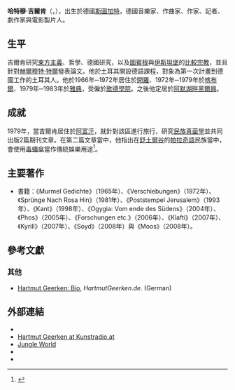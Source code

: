 '''哈特穆·吉爾肯'''（{{lang-de|'''Hartmut Geerken'''}}，{{bd|1939年|1月15日}}），出生於德國[[斯圖加特|斯圖加特]]，德國音樂家、作曲家、作家、記者、劇作家與電影製片人。

==生平==
吉爾肯研究[[東方主義|東方主義]]、哲學、德國研究，以及[[圖賓根|圖賓根]]與[[伊斯坦堡|伊斯坦堡]]的[[比較宗教|比較宗教]]，並且針對[[赫爾穆特·特爾|赫爾穆特·特爾]]發表論文。他於土耳其開設德語課程，對象為第一次計畫到德國工作的土耳其人。他於1966年─1972年居住於[[開羅|開羅]]、1972年─1979年於[[喀布爾|喀布爾]]、1979年─1983年於[[雅典|雅典]]，受僱於[[歌德學院|歌德學院]]。之後他定居於[[阿默湖畔黑爾興|阿默湖畔黑爾興]]。

==成就==
1979年，當吉爾肯居住於[[阿富汗|阿富汗]]，就針對該區進行旅行，研究[[民族真菌學|民族真菌學]]並共同出版2篇期刊文章。在第二篇文章當中，他指出在[[舒土爾谷|舒土爾谷]]的[[帕拉奇語|帕拉奇語]]民族當中，會使用[[毒蠅傘|毒蠅傘]]當作傳統娛樂用途<ref>{{cite web|url=http://www.erowid.org/plants/amanitas/references/journal/1979_mochtar_afghanistan1.shtml|title=The Hallucinogens Muscarine and Ibotenic Acid in the Middle Hindu Kush: A contribution on traditional medicinal mycology in Afghanistan|author=Mochtar, S. G.|coauthors=Geerken, H.; Werner. P. G. ''(trans)''|year=1979|work=Afghanistan Journal|volume=6|pages=62–65|language=de|accessdate=2009-02-27|archive-date=2009-02-17|archive-url=https://web.archive.org/web/20090217163249/http://www.erowid.org/plants/amanitas/references/journal/1979_mochtar_afghanistan1.shtml|dead-url=no}}</ref>。

==主要著作==
* 書籍：《Murmel Gedichte》（1965年）、《Verschiebungen》（1972年）、《Sprünge Nach Rosa Hin》（1981年）、《Poststempel Jerusalem》（1993年）、《Kant》（1998年）、《Ogygia: Vom ende des Südens》（2004年）、《Phos》（2005年）、《Forschungen etc.》（2006年）、《Klafti》（2007年）、《Kyrill》（2007年）、《Soyd》（2008年）與《Moos》（2008年）。

==參考文獻==
{{reflist}}

===其他===
* [https://web.archive.org/web/20090226221121/http://www.hartmutgeerken.de/html/bio.html Hartmut Geerken: Bio], ''HartmutGeerken.de''. (German)

==外部連結==
* {{Official website|http://www.hartmutgeerken.de}}
* [http://www.kunstradio.at/BIOS/geerkenbio.html Hartmut Geerken at Kunstradio.at]{{Wayback|url=http://www.kunstradio.at/BIOS/geerkenbio.html |date=20160303172623 }}
* [https://web.archive.org/web/20070930030616/http://www.jungle-world.com/seiten/2006/32/8290.php Jungle World]
* {{DNB portal|119073846|TYP=}}
* {{IMDb name|0311647}}

{{Authority control}}

{{DEFAULTSORT:Geerken, Hartmut}}